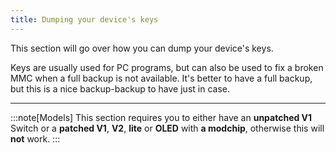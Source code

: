 ```yaml
---
title: Dumping your device's keys
---
```


This section will go over how you can dump your device's keys.

Keys are usually used for PC programs, but can also be used to fix a broken MMC when a full backup is not available. It's better to have a full backup, but this is a nice backup-backup to have just in case.

---

:::note[Models]
This section requires you to either have an **unpatched V1** Switch or a **patched V1**, **V2**, **lite** or **OLED** with **a modchip**, otherwise this will **not** work.
:::